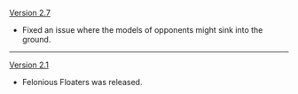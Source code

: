 {{Change History/Header}}
[[Version 2.7]]
* Fixed an issue where the models of opponents might sink into the ground.
----
[[Version 2.1]]
* Felonious Floaters was released.